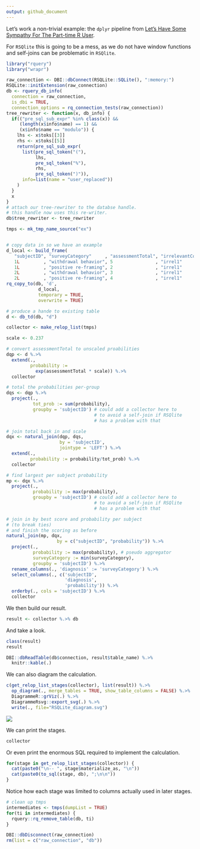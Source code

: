 ```yaml
---
output: github_document
---
```



Let's work a non-trivial example: the `dplyr` pipeline 
from [Let’s Have Some Sympathy For The Part-time R User](http://www.win-vector.com/blog/2017/08/lets-have-some-sympathy-for-the-part-time-r-user/).

For `RSQlite` this is going to be a mess, as we do not have window functions and self-joins can be problematic in `RSQlite`.



```r
library("rquery")
library("wrapr")

raw_connection <- DBI::dbConnect(RSQLite::SQLite(), ":memory:")
RSQLite::initExtension(raw_connection)
db <- rquery_db_info(
  connection = raw_connection,
  is_dbi = TRUE,
  connection_options = rq_connection_tests(raw_connection))
tree_rewriter <- function(x, db_info) {
  if(("pre_sql_sub_expr" %in% class(x)) && 
     (length(x$info$name) == 1) &&
     (x$info$name == "modulo")) {
    lhs <- x$toks[[3]]
    rhs <- x$toks[[5]]
    return(pre_sql_sub_expr(
      list(pre_sql_token("("),
           lhs,
           pre_sql_token("%"),
           rhs,
           pre_sql_token(")")),
      info=list(name = "user_replaced"))
    )
  }
  x
}
# attach our tree-rewriter to the databse handle.
# this handle now uses this re-writer.
db$tree_rewriter <- tree_rewriter

tmps <- mk_tmp_name_source("ex")


# copy data in so we have an example
d_local <- build_frame(
   "subjectID", "surveyCategory"     , "assessmentTotal", "irrelevantCol1", "irrelevantCol2" |
   1L         , "withdrawal behavior", 5                , "irrel1"        , "irrel2"         |
   1L         , "positive re-framing", 2                , "irrel1"        , "irrel2"         |
   2L         , "withdrawal behavior", 3                , "irrel1"        , "irrel2"         |
   2L         , "positive re-framing", 4                , "irrel1"        , "irrel2"         )
rq_copy_to(db, 'd',
            d_local,
            temporary = TRUE, 
            overwrite = TRUE)

# produce a hande to existing table
d <- db_td(db, "d")
```



```r

collector <- make_relop_list(tmps)

scale <- 0.237

# convert assessmentTotal to unscaled proabilities
dqp <- d %.>%
  extend(.,
         probability :=
           exp(assessmentTotal * scale)) %.>%
  collector

# total the probabilities per-group
dqs <- dqp %.>%
  project(., 
          tot_prob := sum(probability),
          groupby = 'subjectID') # could add a collector here to
                                 # to avoid a self-join if RSQlite
                                 # has a problem with that

# join total back in and scale
dqx <- natural_join(dqp, dqs,
                    by = 'subjectID',
                    jointype = 'LEFT') %.>%
  extend(., 
         probability := probability/tot_prob) %.>%
  collector

# find largest per subject probability
mp <- dqx %.>%
  project(., 
          probability := max(probability),
          groupby = 'subjectID') # could add a collector here to
                                 # to avoid a self-join if RSQlite
                                 # has a problem with that

# join in by best score and probability per subject 
# (to break ties)
# and finish the scoring as before
natural_join(mp, dqx,
                   by = c("subjectID", "probability")) %.>%
  project(., 
          probability := max(probability), # pseudo aggregator
          surveyCategory := min(surveyCategory),
          groupby = 'subjectID') %.>%
  rename_columns(., 'diagnosis' := 'surveyCategory') %.>%
  select_columns(., c('subjectID', 
                      'diagnosis', 
                      'probability')) %.>%
  orderby(., cols = 'subjectID') %.>% 
  collector
```

We then build our result.

```r
result <- collector %.>% db
```


And take a look.

```r
class(result)
result

DBI::dbReadTable(db$connection, result$table_name) %.>%
  knitr::kable(.)
```

We can also diagram the calculation.

```r
c(get_relop_list_stages(collector), list(result)) %.>%
  op_diagram(., merge_tables = TRUE, show_table_columns = FALSE) %.>% 
  DiagrammeR::grViz(.) %.>%
  DiagrammeRsvg::export_svg(.) %.>%
  write(., file="RSQLite_diagram.svg")
```

![](RSQLite_diagram.svg)

We can print the stages.

```r
collector
```

Or even print the enormous SQL required to implement the calculation.

```r
for(stage in get_relop_list_stages(collector)) {
  cat(paste0("\n-- ", stage$materialize_as, "\n"))
  cat(paste0(to_sql(stage, db), ";\n\n"))
}
```

Notice how each stage was limited to columns actually used in later stages.


```r
# clean up tmps
intermediates <- tmps(dumpList = TRUE)
for(ti in intermediates) {
  rquery::rq_remove_table(db, ti)
}

DBI::dbDisconnect(raw_connection)
rm(list = c("raw_connection", "db"))
```
